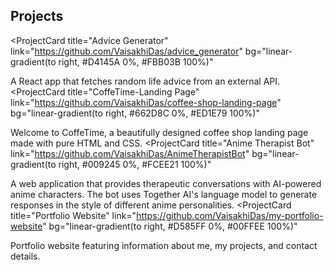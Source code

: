 ## Projects

<ProjectCard
  title="Advice Generator"
  link="https://github.com/VaisakhiDas/advice_generator"
  bg="linear-gradient(to right, #D4145A 0%, #FBB03B 100%)"
>
  A React app that fetches random life advice from an external API.
</ProjectCard>
<ProjectCard
  title="CoffeTime-Landing Page"
  link="https://github.com/VaisakhiDas/coffee-shop-landing-page"
  bg="linear-gradient(to right, #662D8C 0%, #ED1E79 100%)"
>
  Welcome to CoffeTime, a beautifully designed coffee shop landing page made with pure HTML and CSS.
</ProjectCard>
<ProjectCard
  title="Anime Therapist Bot"
  link="https://github.com/VaisakhiDas/AnimeTherapistBot"
  bg="linear-gradient(to right, #009245 0%, #FCEE21 100%)"
>
  A web application that provides therapeutic conversations with AI-powered anime characters. The bot uses Together AI's language model to generate responses in the style of different anime personalities.
</ProjectCard>
<ProjectCard
  title="Portfolio Website"
  link="https://github.com/VaisakhiDas/my-portfolio-website"
  bg="linear-gradient(to right, #D585FF 0%, #00FFEE 100%)"
>
  Portfolio website featuring information about me, my projects, and contact details.
</ProjectCard>
